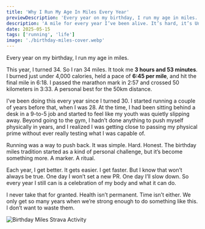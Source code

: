 ```yaml
---
title: 'Why I Run My Age In Miles Every Year'
previewDescription: 'Every year on my birthday, I run my age in miles. This year was 34.'
description: 'A mile for every year I’ve been alive. It’s hard, it’s Unnecessary, and it’s one of the best things I do. Here’s why.'
date: 2025-05-15
tags: ['running', 'life']
image: './birthday-miles-cover.webp'
---
```


Every year on my birthday, I run my age in miles.

This year, I turned 34. So I ran 34 miles. It took me **3 hours and 53 minutes**. I burned just under 4,000 calories, held a pace of **6:45 per mile**, and hit the final mile in 6:18. I passed the marathon mark in 2:57 and crossed 50 kilometers in 3:33. A personal best for the 50km distance.

I’ve been doing this every year since I turned 30. I started running a couple of years before that, when I was 28. At the time, I had been sitting behind a desk in a 9-to-5 job and started to feel like my youth was quietly slipping away. Beyond going to the gym, I hadn’t done anything to push myself physically in years, and I realized I was getting close to passing my physical prime without ever really testing what I was capable of.

Running was a way to push back. It was simple. Hard. Honest. The birthday miles tradition started as a kind of personal challenge, but it’s become something more. A marker. A ritual.

Each year, I get better. It gets easier. I get faster. But I know that won’t always be true. One day I won’t set a new PR. One day I’ll slow down. So every year I still can is a celebration of my body and what it can do.

I never take that for granted. Health isn’t permanent. Time isn’t either. We only get so many years when we’re strong enough to do something like this. I don’t want to waste them.

![Birthday Miles Strava Activity](birthday-miles-strava.webp)
